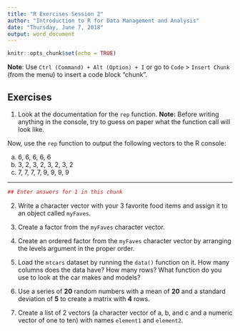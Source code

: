```yaml
---
title: "R Exercises Session 2"
author: "Introduction to R for Data Management and Analysis"
date: "Thursday, June 7, 2018"
output: word_document
---
```


```r
knitr::opts_chunk$set(echo = TRUE)
```

**Note**: Use `Ctrl (Command) + Alt (Option) + I` or go to `Code` > `Insert Chunk` (from the menu) to insert a code block "chunk". 

## Exercises

1. Look at the documentation for the `rep` function. 
**Note:** Before writing anything in the console, try to guess on paper what the function call will look like. 

Now, use the `rep` function to output the following vectors to the R console:

a) 6, 6, 6, 6, 6
b) 3, 2, 3, 2, 3, 2, 3, 2
c) 7, 7, 7, 7, 9, 9, 9, 9

---

```r
## Enter answers for 1 in this chunk
```


2. Write a character vector with your 3 favorite food items and assign it to an object called `myFaves`.


3. Create a factor from the `myFaves` character vector. 


4. Create an ordered factor from the `myFaves` character vector by arranging the levels argument in the proper order. 


5. Load the `mtcars` dataset by running the `data()` function on it. How many columns does the data have? How many rows? What function do you use to look at the car makes and models?


6. Use a series of **20** random numbers with a mean of **20** and a standard deviation of **5** to create a matrix with **4** rows. 


7. Create a list of 2 vectors (a character vector of a, b, and c and a numeric vector of one to ten) with names `element1` and `element2`. 
